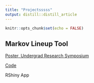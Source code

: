 ```yaml
---
title: "Projectsssss"
output: distill::distill_article
---
```


```r
knitr::opts_chunk$set(echo = FALSE)
```

## Markov Lineup Tool

[Poster, Undergrad Research Symposium](https://github.com/ddstats1/markov-lineup-simulator/blob/main/dulaney-snook-osborne.pdf)

[Code](https://github.com/ddstats1/markov-lineup-simulator)

RShiny App
